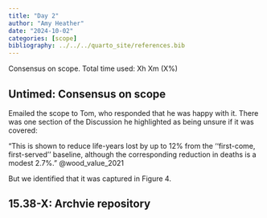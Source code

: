 ```yaml
---
title: "Day 2"
author: "Amy Heather"
date: "2024-10-02"
categories: [scope]
bibliography: ../../../quarto_site/references.bib
---
```


::: {.callout-note}

Consensus on scope. Total time used: Xh Xm (X%)

:::

## Untimed: Consensus on scope

Emailed the scope to Tom, who responded that he was happy with it. There was one section of the Discussion he highlighted as being unsure if it was covered:

"This is shown to reduce life-years lost by up to 12% from the ‘‘first-come, first-served’’ baseline, although the corresponding reduction in deaths is a modest 2.7%." @wood_value_2021

But we identified that it was captured in Figure 4.

## 15.38-X: Archvie repository